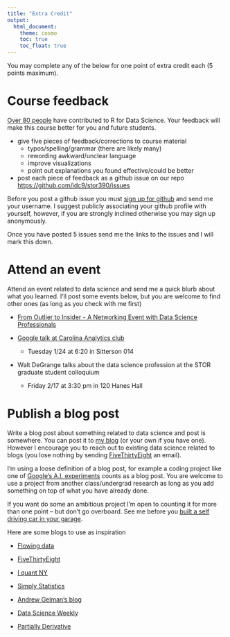 ```yaml
---
title: "Extra Credit"
output:   
  html_document:
    theme: cosmo
    toc: true
    toc_float: true
---
```


You may complete any of the below for one point of extra credit each (5 points maximum).

# Course feedback

[Over 80 people](https://github.com/hadley/r4ds/graphs/contributors) have contributed to R for Data Science. Your feedback will make this course better for you and future students.

- give five pieces of feedback/corrections to course material
    - typos/spelling/grammar (there are likely many)
    - rewording awkward/unclear language
    - improve visualizations
    - point out explanations you found effective/could be better
- post each piece of feedback as a github issue on our repo [https://github.com/idc9/stor390/issues](https://github.com/idc9/stor390/issues)

Before you post a github issue you must [sign up for github](https://github.com/) and send me your username. I suggest publicly associating your github profile with yourself, however, if you are strongly inclined otherwise you may sign up anonymously. 

Once you have posted 5 issues send me the links to the issues and I will mark this down.

# Attend an event

Attend an event related to data science and send me a quick blurb about what you learned. I'll post some events below, but you are welcome to find other ones (as long as you check with me first)

- [From Outlier to Insider - A Networking Event with Data Science Professionals](https://www.eventbrite.com/e/from-outlier-to-insider-a-networking-event-with-data-science-professionals-registration-29890863377)

- [Google talk at Carolina Analytics club](carolina_analytics_google.pdf)
    - Tuesday 1/24 at 6:20 in Sitterson 014

- Walt DeGrange talks about the data science profession at the STOR graduate student colloquium
    - Friday 2/17 at 3:30 pm in 120 Hanes Hall



# Publish a blog post

Write a blog post about something related to data science and post is somewhere. You can post it to [my blog](http://unsupervisedstatistics.web.unc.edu/) (or your own if you have one). However I encourage you to reach out to existing data science related to blogs (you lose nothing by sending [FiveThirtyEight](https://fivethirtyeight.com/) an email).

I'm using a loose definition of a blog post, for example a coding project like one of [Google's A.I. experiments](https://aiexperiments.withgoogle.com/) counts as a blog post. You are welcome to use a project from another class/undergrad research as long as you add something on top of what you have already done.

If you want do some an ambitious project I'm open to counting it for more than one point -- but don't go overboard. See me before you [built a self driving car in your garage](https://www.bloomberg.com/features/2015-george-hotz-self-driving-car/).

Here are some blogs to use as inspiration

- [Flowing data](http://flowingdata.com/)

- [FiveThirtyEight](http://fivethirtyeight.com/)

- [I quant NY](http://iquantny.tumblr.com/)

- [Simply Statistics](http://simplystatistics.org/) 

- [Andrew Gelman's blog](http://andrewgelman.com/)

- [Data Science Weekly](https://www.datascienceweekly.org/)

- [Partially Derivative](http://partiallyderivative.com/)




